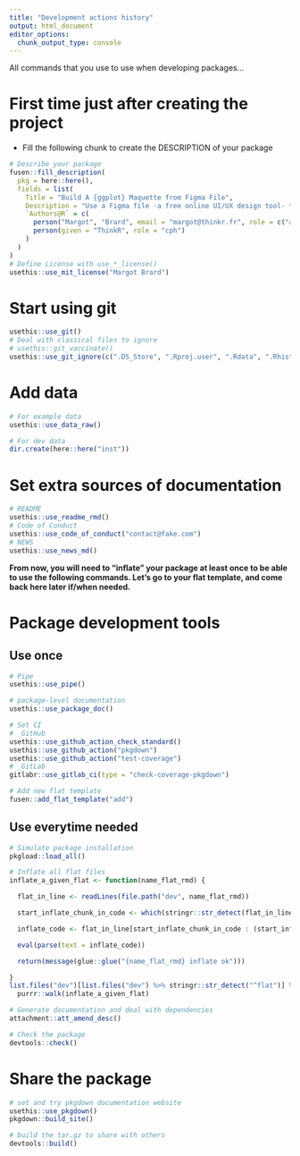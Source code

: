```yaml
---
title: "Development actions history"
output: html_document
editor_options: 
  chunk_output_type: console
---
```


All commands that you use to use when developing packages...

# First time just after creating the project

- Fill the following chunk to create the DESCRIPTION of your package

```r
# Describe your package
fusen::fill_description(
  pkg = here::here(),
  fields = list(
    Title = "Build A {ggplot} Maquette from Figma File",
    Description = "Use a Figma file -a free online UI/UX design tool- to build a theme for your graphics created with {ggplot2}. Create a theme, palettes and scale functions easily.",
    `Authors@R` = c(
      person("Margot", "Brard", email = "margot@thinkr.fr", role = c("aut", "cre"), comment = c(ORCID = "0000-0001-6754-0659")),
      person(given = "ThinkR", role = "cph")
    )
  )
)
# Define License with use_*_license()
usethis::use_mit_license("Margot Brard")
```

# Start using git

```r
usethis::use_git()
# Deal with classical files to ignore
# usethis::git_vaccinate()
usethis::use_git_ignore(c(".DS_Store", ".Rproj.user", ".Rdata", ".Rhistory", ".httr-oauth"))
```

# Add data

```r
# For example data
usethis::use_data_raw()

# For dev data
dir.create(here::here("inst"))
```

# Set extra sources of documentation

```r
# README
usethis::use_readme_rmd()
# Code of Conduct
usethis::use_code_of_conduct("contact@fake.com")
# NEWS
usethis::use_news_md()
```

**From now, you will need to "inflate" your package at least once to be able to use the following commands. Let's go to your flat template, and come back here later if/when needed.**


# Package development tools
## Use once

```r
# Pipe
usethis::use_pipe()

# package-level documentation
usethis::use_package_doc()

# Set CI
# _GitHub
usethis::use_github_action_check_standard()
usethis::use_github_action("pkgdown")
usethis::use_github_action("test-coverage")
# _GitLab
gitlabr::use_gitlab_ci(type = "check-coverage-pkgdown")

# Add new flat template
fusen::add_flat_template("add")
```

## Use everytime needed

```r
# Simulate package installation
pkgload::load_all()

# Inflate all flat files
inflate_a_given_flat <- function(name_flat_rmd) {

  flat_in_line <- readLines(file.path("dev", name_flat_rmd))

  start_inflate_chunk_in_code <- which(stringr::str_detect(flat_in_line, "fusen::inflate\\(flat_file ="))

  inflate_code <- flat_in_line[start_inflate_chunk_in_code : (start_inflate_chunk_in_code + 4)] %>% stringr::str_c(collapse = "")

  eval(parse(text = inflate_code))

  return(message(glue::glue("{name_flat_rmd} inflate ok")))

}
list.files("dev")[list.files("dev") %>% stringr::str_detect("^flat")] %>%
  purrr::walk(inflate_a_given_flat)

# Generate documentation and deal with dependencies
attachment::att_amend_desc()

# Check the package
devtools::check()
```

# Share the package

```r
# set and try pkgdown documentation website
usethis::use_pkgdown()
pkgdown::build_site()

# build the tar.gz to share with others
devtools::build()
```

